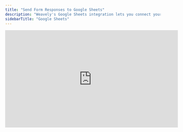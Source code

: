 ```yaml
---
title: "Send Form Responses to Google Sheets"
description: "Weavely's Google Sheets integration lets you connect your form to a spreadsheet and automatically send new responses as rows. "
sidebarTitle: "Google Sheets"
---
```


<iframe width="560" height="315" src="https://www.youtube.com/embed/IvHc5U0bLFw?si=qi5-09GQo-gMFo33" title="YouTube video player" frameborder="0" allow="accelerometer; autoplay; clipboard-write; encrypted-media; gyroscope; picture-in-picture" allowfullscreen />

## Step 1: Open the Integrations Tab

With the editor open, navigate to the _Integrations_ tab and select the _Google Sheets_ integration as shown below.

![Screenshot2025 05 12at09 55 53 Pn](/images/Screenshot2025-05-12at09.55.53.png)

## Step 2: Link Your Google Account

Is this the first time you set up a Google Sheets integration? Then Weavely will first guide you through the steps to connect your Google account to Weavely. Just press _"Connect to Google Sheets"_ to get started.

![Screenshot2025 05 12at09 58 40 Pn](/images/Screenshot2025-05-12at09.58.40.png)

The next steps are self explanatory, you've probably used them before if you've ever connected a Google account to something. Make sure to give Weavely the rights it needs by checking the permissions checkbox though:

![Screenshot2025 05 12at09 59 27 Pn](/images/Screenshot2025-05-12at09.59.27.png)

## Step 3: Select Form Fields

By default Weavely will create a new Google Sheet for you which has a column for every form field in your form. You can also choose to only import a selection of form fields into your Google Sheet using the checkboxes.

![Screenshot2025 05 12at10 03 40 Pn](/images/Screenshot2025-05-12at10.03.40.png)